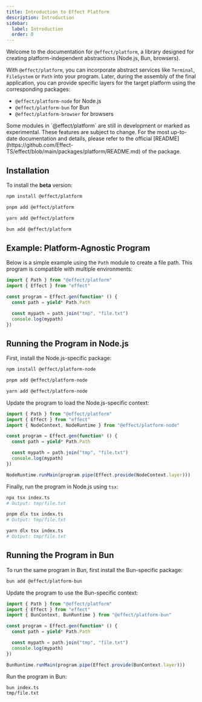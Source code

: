 ```yaml
---
title: Introduction to Effect Platform
description: Introduction
sidebar:
  label: Introduction
  order: 0
---
```



Welcome to the documentation for `@effect/platform`, a library designed for creating platform-independent abstractions (Node.js, Bun, browsers).

With `@effect/platform`, you can incorporate abstract services like `Terminal`, `FileSystem` or `Path` into your program.
Later, during the assembly of the final application, you can provide specific layers for the target platform using the corresponding packages:

- `@effect/platform-node` for Node.js
- `@effect/platform-bun` for Bun
- `@effect/platform-browser` for browsers

<Aside type="caution" title="Experimental Features Notice">
  Some modules in `@effect/platform` are still in development or marked as
  experimental. These features are subject to change. For the most
  up-to-date documentation and details, please refer to the official
  [README](https://github.com/Effect-TS/effect/blob/main/packages/platform/README.md)
  of the package.
</Aside>

## Installation

To install the **beta** version:

<Tabs syncKey="package-manager">

<TabItem label="npm" icon="seti:npm">

```sh showLineNumbers=false
npm install @effect/platform
```

</TabItem>

<TabItem label="pnpm" icon="pnpm">

```sh showLineNumbers=false
pnpm add @effect/platform
```

</TabItem>

<TabItem label="Yarn" icon="yarn">

```sh showLineNumbers=false
yarn add @effect/platform
```

</TabItem>

<TabItem label="Bun" icon="bun">

```sh showLineNumbers=false
bun add @effect/platform
```

</TabItem>

</Tabs>

## Example: Platform-Agnostic Program

Below is a simple example using the `Path` module to create a file path. This program is compatible with multiple environments:

```ts twoslash title="index.ts"
import { Path } from "@effect/platform"
import { Effect } from "effect"

const program = Effect.gen(function* () {
  const path = yield* Path.Path

  const mypath = path.join("tmp", "file.txt")
  console.log(mypath)
})
```

## Running the Program in Node.js

First, install the Node.js-specific package:

<Tabs syncKey="package-manager">

<TabItem label="npm" icon="seti:npm">

```sh showLineNumbers=false
npm install @effect/platform-node
```

</TabItem>

<TabItem label="pnpm" icon="pnpm">

```sh showLineNumbers=false
pnpm add @effect/platform-node
```

</TabItem>

<TabItem label="Yarn" icon="yarn">

```sh showLineNumbers=false
yarn add @effect/platform-node
```

</TabItem>

</Tabs>

Update the program to load the Node.js-specific context:

```ts title="index.ts" twoslash
import { Path } from "@effect/platform"
import { Effect } from "effect"
import { NodeContext, NodeRuntime } from "@effect/platform-node"

const program = Effect.gen(function* () {
  const path = yield* Path.Path

  const mypath = path.join("tmp", "file.txt")
  console.log(mypath)
})

NodeRuntime.runMain(program.pipe(Effect.provide(NodeContext.layer)))
```

Finally, run the program in Node.js using `tsx`:

<Tabs syncKey="package-manager">

<TabItem label="npm" icon="seti:npm">

```sh showLineNumbers=false
npx tsx index.ts
# Output: tmp/file.txt
```

</TabItem>

<TabItem label="pnpm" icon="pnpm">

```sh showLineNumbers=false
pnpm dlx tsx index.ts
# Output: tmp/file.txt
```

</TabItem>

<TabItem label="Yarn" icon="seti:yarn">

```sh showLineNumbers=false
yarn dlx tsx index.ts
# Output: tmp/file.txt
```

</TabItem>

</Tabs>

## Running the Program in Bun

To run the same program in Bun, first install the Bun-specific package:

```sh showLineNumbers=false
bun add @effect/platform-bun
```

Update the program to use the Bun-specific context:

```ts title="index.ts" twoslash
import { Path } from "@effect/platform"
import { Effect } from "effect"
import { BunContext, BunRuntime } from "@effect/platform-bun"

const program = Effect.gen(function* () {
  const path = yield* Path.Path

  const mypath = path.join("tmp", "file.txt")
  console.log(mypath)
})

BunRuntime.runMain(program.pipe(Effect.provide(BunContext.layer)))
```

Run the program in Bun:

```sh showLineNumbers=false
bun index.ts
tmp/file.txt
```
